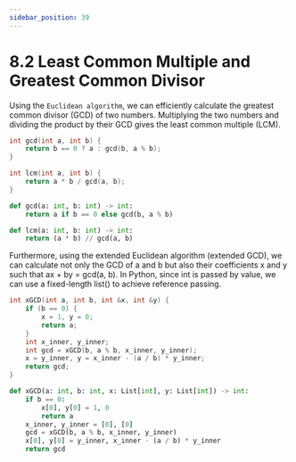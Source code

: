 ```yaml
---
sidebar_position: 39
---
```


# 8.2 Least Common Multiple and Greatest Common Divisor

Using the `Euclidean algorithm`, we can efficiently calculate the greatest common divisor (GCD) of two numbers. Multiplying the two numbers and dividing the product by their GCD gives the least common multiple (LCM).


<Tabs>
<TabItem value="cpp" label="C++">

```cpp
int gcd(int a, int b) { 
    return b == 0 ? a : gcd(b, a % b); 
}

int lcm(int a, int b) { 
    return a * b / gcd(a, b); 
}
```

</TabItem>
<TabItem value="py" label="Python">

```py
def gcd(a: int, b: int) -> int:
    return a if b == 0 else gcd(b, a % b)

def lcm(a: int, b: int) -> int:
    return (a * b) // gcd(a, b)
```

</TabItem>

</Tabs>

Furthermore, using the extended Euclidean algorithm (extended GCD), we can calculate not only the GCD of a and b but also their coefficients x and y such that ax + by = gcd(a, b). In Python, since int is passed by value, we can use a fixed-length list() to achieve reference passing.

<Tabs>
<TabItem value="cpp" label="C++">

```cpp
int xGCD(int a, int b, int &x, int &y) {
    if (b == 0) {
        x = 1, y = 0;
        return a;
    }
    int x_inner, y_inner;
    int gcd = xGCD(b, a % b, x_inner, y_inner);
    x = y_inner, y = x_inner - (a / b) * y_inner;
    return gcd;
}
```

</TabItem>
<TabItem value="py" label="Python">

```py
def xGCD(a: int, b: int, x: List[int], y: List[int]) -> int:
    if b == 0:
        x[0], y[0] = 1, 0
        return a
    x_inner, y_inner = [0], [0]
    gcd = xGCD(b, a % b, x_inner, y_inner)
    x[0], y[0] = y_inner, x_inner - (a / b) * y_inner
    return gcd
```

</TabItem>

</Tabs>